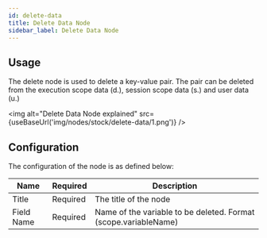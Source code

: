 ```yaml
---
id: delete-data
title: Delete Data Node
sidebar_label: Delete Data Node
---
```



## Usage

The delete node is used to delete a key-value pair. The pair can be deleted from the execution scope data (d.), session scope data (s.) and user data (u.)

<img alt="Delete Data Node explained" src={useBaseUrl('img/nodes/stock/delete-data/1.png')} />

## Configuration

The configuration of the node is as defined below:

| Name          | Required |                      Description                                     |
| ------------- | -------- | -------------------------------------------------------------------- |
| Title         | Required | The title of the node                                                |
| Field Name    | Required | Name of the variable to be deleted. Format (scope.variableName)      |

